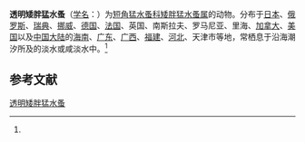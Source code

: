 {{expand|time=2012-04-29T23:49:13+00:00}}
{{expert-subject|time=2012-04-29T23:49:13+00:00}}
{{Speciesbox
| name = 透明矮胖猛水蚤
| status = 
| status_system = 
| image = 
| genus = Nannopus
| species = palustris
| authority = (Brady, 1880)<ref name='id12542'>{{cite web| url =http://www.bioinfo.cn/db05/BjdwSpecies.php?action=view&id=12542| title =透明矮胖猛水蚤| work =《中国动物物种编目数据库》| publisher =中国科学院微生物研究所| author =中国科学院动物研究所| accessdate =2009-04-28| deadurl =yes| archiveurl =https://web.archive.org/web/20160305070311/http://www.bioinfo.cn/db05/BjdwSpecies.php?action=view&id=12542| archivedate =2016-03-05}}</ref>
}}

'''透明矮胖猛水蚤'''（[[学名|学名]]：{{lang|la|''Nannopus palustris''}}）为[[短角猛水蚤科|短角猛水蚤科]][[矮胖猛水蚤属|矮胖猛水蚤属]]的动物。分布于[[日本|日本]]、[[俄罗斯|俄罗斯]]、[[瑞典|瑞典]]、[[挪威|挪威]]、[[德国|德国]]、[[法国|法国]]、英国、南斯拉夫、罗马尼亚、里海、[[加拿大|加拿大]]、[[美国|美国]]以及[[中国大陆|中国大陆]]的[[海南|海南]]、[[广东|广东]]、[[广西|广西]]、[[福建|福建]]、[[河北|河北]]、天津市等地，常栖息于沿海潮汐所及的淡水或咸淡水中。<ref name='id12542'/>

== 参考文献 ==
{{reflist}}

{{Wikispecies|Nannopus palustris}}
{{Taxonbar|from=Q7674335}}

[[Category:矮胖猛水蚤属|透明矮胖猛水蚤]]


{{节肢动物小作品}}